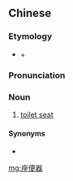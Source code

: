 ==Chinese==
{{zh-forms|type=12}}

===Etymology===
* {{l|zh|座|tr=zuò|gloss=seat}} + {{l|zh|便器|tr=biànqì|gloss=toilet}}

===Pronunciation===
{{zh-pron
|m=zuòbiànqì
|cat=n
}}

===Noun===
{{zh-noun}}

# [[toilet seat]]

====Synonyms====
* {{l|zh|马桶}}

[[mg:座便器]]